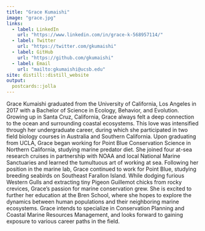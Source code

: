```yaml
---
title: "Grace Kumaishi"
image: "grace.jpg"
links:
  - label: LinkedIn
    url: "https://www.linkedin.com/in/grace-k-568957114/"
  - label: Twitter
    url: "https://twitter.com/gkumaishi"
  - label: GitHub
    url: "https://github.com/gkumaishi"
  - label: Email
    url: "mailto:gkumaishi@ucsb.edu"
site: distill::distill_website
output:
  postcards::jolla
---
```

 
Grace Kumaishi graduated from the University of California, Los Angeles in 2017 with a Bachelor of Science in Ecology, Behavior, and Evolution. Growing up in Santa Cruz, California, Grace always felt a deep connection to the ocean and surrounding coastal ecosystems. This love was intensified through her undergraduate career, during which she participated in two field biology courses in Australia and Southern California. Upon graduating from UCLA, Grace began working for Point Blue Conservation Science in Northern California, studying marine predator diet. She joined four at-sea research cruises in partnership with NOAA and local National Marine Sanctuaries and learned the tumultuous art of working at sea. Following her position in the marine lab, Grace continued to work for Point Blue, studying breeding seabirds on Southeast Farallon Island. While dodging furious Western Gulls and extracting tiny Pigeon Guillemot chicks from rocky crevices, Grace’s passion for marine conservation grew. She is excited to further her education at the Bren School, where she hopes to explore the dynamics between human populations and their neighboring marine ecosystems. Grace intends to specialize in Conservation Planning and Coastal Marine Resources Management, and looks forward to gaining exposure to various career paths in the field.   

